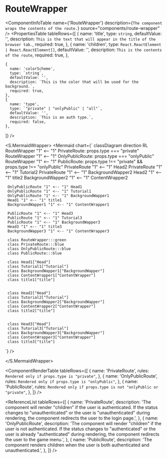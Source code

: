 

<Meta title="ApplicationModel/Components/RouteWrapper/docs" />

# RouteWrapper

<ComponentInfoTable
  name={'RouteWrapper'}
  description={`The component wraps the contents of the route.`}
  source="components/route-wrapper"
/>
<PropertiesTable
  tableRows={[
    {
      name: 'title',
      type: `string`,
      defaultValue: '',
      description: `This is the text that will appear in the title of the browser tab.`,
      required: true,
    },
    {
      name: 'children',
      type: `React.ReactElement | React.ReactElement[]`,
      defaultValue: '',
      description: `This is the contents of the route`,
      required: true,
    },

    {
      name: 'colorScheme',
      type: `string`,
      defaultValue: '',
      description: `This is the color that will be used for the background.`,
      required: true,
    },
    {
      name: 'type',
      type: `"private" | "onlyPublic" | "all"`,
      defaultValue: '',
      description: `This is an auth type.`,
      required: false,
    },

]}
/>

<S.MermaidWrapper>
<Mermaid
  chart={`
     classDiagram
     direction RL
     RouteWrapper "1" <-- "1" PrivateRoute: props.type === "private"
     RouteWrapper "1" <-- "1" OnlyPublicRoute: props.type === "onlyPublic"
     RouteWrapper "1" <-- "1" PublicRoute: props.type !== "private" && props.type !== "onlyPublic"
     PrivateRoute "1" <-- "1" Head2
     PrivateRoute "1" <-- "1" Tutorial2
     PrivateRoute "1" <-- "1" BackgroundWapper2
     Head2 "1" <-- "1" title2
     BackgroundWapper2 "1" <-- "1" ContentWrapper2
     
     OnlyPublicRoute "1" <-- "1" Head1
     OnlyPublicRoute "1" <-- "1" Tutorial1
     OnlyPublicRoute "1" <-- "1" BackgroundWapper1
     Head1 "1" <-- "1" title1
     BackgroundWapper1 "1" <-- "1" ContentWrapper1
     
     PublicRoute "1" <-- "1" Head3
     PublicRoute "1" <-- "1" Tutorial3
     PublicRoute "1" <-- "1" BackgroundWapper3
     Head3 "1" <-- "1" title3
     BackgroundWapper3 "1" <-- "1" ContentWrapper3

     class RouteWrapper:::green
     class PrivateRoute:::blue
     class OnlyPublicRoute:::blue
     class PublicRoute:::blue

     class Head1["Head"]
     class Tutorial1["Tutorial"]
     class BackgroundWapper1["BackgroundWapper"]
     class ContentWrapper1["ContentWrapper"]
     class title1["title"]


     class Head2["Head"]
     class Tutorial2["Tutorial"]
     class BackgroundWapper2["BackgroundWapper"]
     class ContentWrapper2["ContentWrapper"]
     class title2["title"]


     class Head3["Head"]
     class Tutorial3["Tutorial"]
     class BackgroundWapper3["BackgroundWapper"]
     class ContentWrapper3["ContentWrapper"]
     class title3["title"]

`}
/>

</S.MermaidWrapper>

<ComponentRenderTable
  tableRows={[
    {
      name: 'PrivateRoute',
      rules: `Rendered only if props.type is "private"`,
    },
    {
      name: 'OnlyPublicRoute',
      rules: `Rendered only if props.type is "onlyPublic"`,
    },
    {
      name: 'PublicRoute',
      rules: `Rendered only if props.type is not "onlyPublic or "private"`,
    },
  ]}
/>

<ReferenceList
  tableRows={[
    {
      name: 'PrivateRoute',
      description:
        'The component will render "children" if the user is authenticated. If the status changes to "unauthenticated" or the user is "unauthenticated" during rendering, the component redirects the user to the login page.',
    },
    {
      name: 'OnlyPublicRoute',
      description:
        'The component will render "children" if the user is not authenticated. If the status changes to "authenticated" or the user is already "authenticated" during rendering, the component redirects the user to the game menu.',
    },
    {
      name: 'PublicRoute',
      description:
        'The component renders children when the user is both authenticated and unauthenticated.',
    },
  ]}
/>
